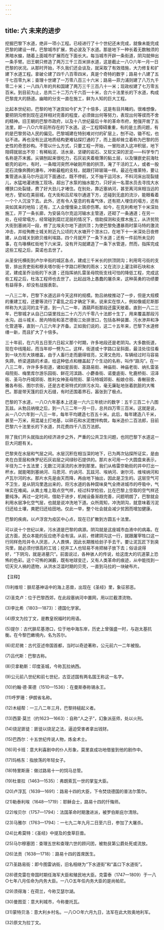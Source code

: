 ```yaml
---
---
---
```

title: 六 未来的进步
---





挖掘巴黎下水道，绝非一项小工程。已经进行了十个世纪还未完成，就像未能完成巴黎的建设一样。巴黎城市扩展，势必波及下水道。那是地下一种长着无数触须的黑暗水蝗，随着上面城市扩展而在下面长大。每当城市开辟一条街道，阴沟就伸出一条手臂。旧王朝只修造了两万三千三百米排水道，这是截止一八○六年一月一日巴黎的状况。从那时开始，不久我们还会谈及，就采取了有效措施，大力修复和扩建下水道工程。拿破仑建了四千八百零四米，真是个奇特的数字；路易十八建了五千七百零九米；查理十世建了一万零八百三十六米；路易—菲力浦则建了八万九千零二十米；一八四八年的共和国建了两万三千三百八十一米；现政权建了七万零五百米。到目前为止，总共二十二万六千六百一十米，合六十法里长的下水道，构成巴黎庞大的肠道。幽暗的分支一直在施工，鲜为人知的巨大工程。

比起本世纪初，巴黎的地下迷宫如今扩大了十倍多，这是有目共睹的。很难想像，要把阴沟修到现在这样相对完善的程度，必须做出何等努力，表现出何等锲而不舍的精神。旧王朝的巴黎市政府，以及十八世纪最后十年的革命市府，勉强开凿了五法里，即一八○六年前所存在的下水道。这一工程障碍重重，有的是土质问题，有的是巴黎劳动人民的偏见。巴黎城建在特别难对付的矿层上，刨不动，锄不松，也钻不进。再也没有比这地质结构更难钻探打通的了，而上面却耸立着称为巴黎的历史性的奇思妙构。不管以什么方式，只要工程一开始，一冒险进入这冲积层，地下阻碍就层出不穷：有稀粘泥、活水泉、坚硬的岩石、又软又深的淤泥——科学专门名称是芥末酱。尖镐刨起来很吃力，石灰岩夹着极薄的黏土层，以及镶嵌史前海牡蛎壳的岩叶。有时，一条暗河突然冲破刚开凿的拱顶，淹了干活的工人，或者一股泥石流像奔腾的瀑布，冲断最粗的支柱，就跟打碎玻璃一样。最近在维莱特，要让集管道从圣马尔丹运河下面通过，既不停航，又不抽干运河水，不料河床出现裂缝儿，水猛地灌进施工现场，超出了水泵的抽水能力，只好派一名潜水员去寻找大水槽狭口处裂缝，费了好大劲儿才堵住。在别处，靠近塞纳河，甚至离河床相当远的地方，譬如在美丽城，在大街和吕尼埃尔通道下方，还碰到无底的流沙，能眼看着一个个人沉没下去。此外，还有令人窒息的有毒气体，还有把人埋住的塌方，还有突如其来的地陷；还有，工人会慢慢染上斑疹伤寒。如今，在克利希地下十米深处施工，开了一条长廊，为安装乌尔克运河输水主管道，还砌了一条通道；在另一处，在经常塌方，经常碰到腐烂泥层的情况下，借助探测和支撑木施工，从济贫院大街到塞纳河一段，修了比埃夫尔地下道拱顶；为使巴黎免遭暴雨时蒙马特的激流冲击，并给殉教士城关附近九公顷的大水塘开个泄水口，在地下十一米深处日夜修建，从白城关到欧贝维利埃路，四个月就开了一条下水道；还有一件前所未见的事，在鸟喙横杠街地下六米深，没有开沟就建造了一条下水管道，然而，指挥完成这些工程之后，莫诺也去世了。

从圣安托横街到卢尔辛街的城区各点，建成三千米长的拱顶阴沟；利用弯弓街的支管，排出贡吏街和穆夫塔尔街十字路口积聚的雨水；又在流沙上灌注碎石块和水泥，建成圣乔治街的下水道；还指挥纳扎雷圣母院街支线可怕的降低工程，完成这些工程之后，杜洛工程师也去世了。比起战场上愚蠢的屠杀来，这种英勇的功绩要有益得多，却没有战报表彰。

一八三二年，巴黎下水道远非今天这样的规模。勃吕纳梭推动了一步，但是大规模的重建工程，还要等流行了霍乱之后才确定下来。说来实在惊人，例如像威尼斯那样称为大运河的主干道，到一八二一年，酒葫芦街那段还露天敞着。直到一八二三年，巴黎城才从自己口袋里找出二十六万六千零八十法郎十生丁，用来覆盖那段污水沟。战斗城关、居内特街和圣芒德街三处排泄口，包括各种装置、污水渗井和净化管道等，直到一八三六年才齐备。正如我们说的，这二十五年来，巴黎下水道修缮一新，而且扩大了十倍多。

三十年前，在六月五日至六日起义那个时期，许多地段还是老阴沟。大多数街道，现在中线隆起，而当年却一劈为二。这样，街道或十字路口呈斜面，最洼处往往看到一块方形大铁栅盖，由于人畜行走而磨得锃亮，又滑又危险，车辆经过时马容易失蹄。桥梁道路的术语，给这种低点和栅盖起了个生动的名称，叫作“路沟”。在一八三二年，许许多多街道，诸如星辰街、圣路易街、神庙街、神庙老街、纳扎雷圣母院街、梅里库尔游乐园街、鲜花河滨路、小麝香街、诺曼底街、牝鹿桥街、沼泽街、圣马尔丹城郊街、胜利女神圣母院街、蒙马特城郊街、船娘仓街、香榭丽舍、雅各布街、图尔农街，还是古老哥特式的排污水沟，毫无廉耻地张着肮脏的大嘴巴。那是带天篷的巨大石缝，有时还围着界石，嚣张到了极点。

巴黎的下水道，一八○六年基本上还是一六六三年统计的数字：五千三百二十八图瓦兹。从勃吕纳梭之后，到一八三二年一月一日，总共四万零三百米。这就是说，从一八○六年到一八三一年，每年平均建造七百五十米。此后，每年建造八千米，甚至一万米，用混凝土打地基，以碎石和水泥搅拌构筑，每米造价二百法郎，目前巴黎六十法里长的下水道，共花费四千八百万法郎。

除了我们开头就指出的经济进步之外，严重的公共卫生问题，也同巴黎下水道这一巨大问题有关。

巴黎夹在水层和气层之间。水层沉积在相当深的地下，已为两次钻探所证实，是由夹在白垩层和侏罗纪石灰岩层之间绿砂石提供的。那片水可用一个大圆盘来表示，半径为二十五法里；无数江河溪流的水渗到那里。我们从格雷奈勒街的井中打出一杯水，就能喝到塞纳河、马恩河、约讷河、瓦兹河、埃纳河、谢尔河、维埃纳河和卢瓦尔河的水。那片水先是由天而降，再由地下抽出，因此是卫生的。这层空气可不卫生，是从阴沟里逸出来的，将污水道的各种腐味臭气全搀进城市的呼吸中，气味实在难闻。从粪土堆上取点空气样，经过科学检验，比在巴黎上空取的空气样还要纯净。再过一定时间，借助于进步，机械设备渐趋完善，问题明朗了，巴黎就会利用水层净化空气层，也就是说冲洗地下道。众所周知，冲洗阴沟，就意味着污泥归还给土壤，粪肥归还给田地。仅此一举，整个社会就会减少贫困而增加健康。

巴黎的疾病，以卢浮宫为疫区中心点，现在已扩散到方圆五十法里。

可以说十个世纪以来，污水道是巴黎的病源。阴沟就是这座城市血液中的病毒。在这方面，民众本能的反应绝不会有误。从前，修建阴沟这一行，就跟屠宰牲口这一行同样危险并令人厌恶，人人畏惧，因此长期推给刽子手去干。要让泥瓦匠下到臭沟里，就必须付很高的工钱；挖井工人也轻易不肯把梯子放下去；俗话说得好，“下阴沟，就是进墓穴”。前面说过，各种骇人的传说，给这庞大的坑道蒙上恐怖的色彩。这个可怖的渊薮，既有地球变迁，又有人类革命的痕迹，从中能找到一切天灾人祸的遗物，从洪水泛滥时期的贝壳，一直到马拉的一块破布片。

【注释】



(1)利维坦：腓尼基神话中的海上恶兽，出现在《圣经》里，象征邪恶。

(2)圣克卢：位于巴黎西郊，在此段塞纳河中置网，用以拦截漂流物。

(3)李比希（1803—1873）：德国化学家。

(4)原文为拉丁文，是教皇祝福时的用语。

(5)提尔：古代腓尼基港口，位于地中海东岸，历史上曾强盛一时，与迦太基抗衡。在今黎巴嫩境内，名为苏尔。

(6)尼尼微：古代亚述帝国首都，当时以奇迹著称，公元前六一二年被毁。

(7)吕代斯：巴黎古称。

(8)贝拿勒斯：印度圣城，今称瓦拉纳西。

(9)公元前八世纪和前七世纪，古亚述国有两名国王称这一名字。

(10)约翰·德·莱德（1510—1536）：在曼斯泰称锡永王。

(11)呼罗珊：伊朗省名称。

(12)木槌帮：一三八二年三月，巴黎持槌起义者。

(13)西蒙·莫兰（约1623—1663）：自称“人之子”，幻象派巫师，处以火刑。

(14)烧足匪徒：匪徒以烧足之法，逼迫受害者拿出钱财。

(15)巴西尔：十五世纪传说人物，炼金术士。

(16)司卡班：意大利喜剧中的仆人形象，莫里哀成功地借鉴到他的剧作中。

(17)玛格东：指放荡的年轻女子。

(18)特里斯唐：做过路易十一的饲马总管。

(19)杜普拉（1463—1535）：弗朗索瓦一世的掌玺大臣。

(20)卢浮瓦（1639—1691）：路易十四的大臣，下令焚烧德国的普法尔策尔。

(21)勒泰利埃（1648—1719）：耶稣会士，路易十四的忏悔师。

(22)埃贝尔（1757—1794）：法国革命时期激进派，被罗伯斯庇尔清除。

(23)马雅尔（1763—1794）：一七九二年九月二日至六日，参加了大屠杀。

(24)比希莫特：《圣经》中提及的食草巨兽。

(25)马尔穆塞团：查理五世和查理六世的顾问团，被勃艮第公爵处死或流放。

(26)法贡（1638—1718）：路易十四的首席医生。

(27)圣路易街：即今图雷讷街，旧名相继为“下水道街”和“盖口下水道街”。

(28)德克雷在帝国时期任海军大臣和殖民地大臣。克雷泰（1747—1809）于一八○七年八月任命为内务大臣。一八○五年任内务大臣的是尚帕尼。

(29)须得海：在荷兰，今称艾瑟尔湖。

(30)曼图亚：意大利城市，今称曼托瓦。

(31)蒙特贝洛：意大利乡村名。一八○○年六月九日，法军在此大败奥地利军。

(32)原文为拉丁文。